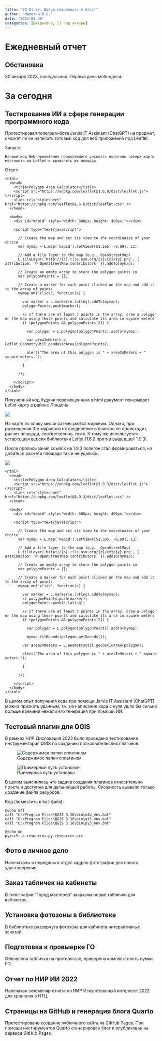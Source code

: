 ```yaml
---
title: "23-01-23: Добро пожаловать в блог!"
author: "Малютин О.С."
date: "2023-01-30"
categories: [ежедневно, 23 год январь]
---
```


# Ежедневный отчет
## Обстановка
30 января 2023, понедельник. Первый день мобнедели.

# За сегодня
## Тестирование ИИ в сфере генерации программного кода
Протестировал телеграм-бота Jarvis IT Assistant (ChatGPT) на предмет, сможет ли он написать готовый код для веб приложения под Leaflet.

Запрос:
```
Напиши код Web-приложения позволяющего рисовать полигоны поверх карты местности на Leflet и вычислять их площадь
```

Ответ:
```
<html>
  <head>
    <title>Polygon Area Calculator</title>
    <script src="https://unpkg.com/leaflet@1.6.0/dist/leaflet.js"></script>
    <link rel="stylesheet" href="https://unpkg.com/leaflet@1.6.0/dist/leaflet.css" />
  </head>

  <body>
    <div id="mapid" style="width: 600px; height: 400px;"></div>

    <script type="text/javascript">

      // Create the map and set its view to the coordinates of your choice
      var mymap = L.map('mapid').setView([51.505, -0.09], 13);

      // Add a tile layer to the map (e.g., OpenStreetMap)
      L.tileLayer('http://{s}.tile.osm.org/{z}/{x}/{y}.png', { attribution: '© OpenStreetMap contributors' }).addTo(mymap);

      // Create an empty array to store the polygon points in
      var polygonPoints = [];

      // Create a marker for each point clicked on the map and add it to the array of points
      mymap.on('click', function(e) {

        var marker = L.marker(e.latlng).addTo(mymap);
        polygonPoints.push(marker);

        // If there are at least 3 points in the array, draw a polygon on the map using those points and calculate its area in square meters
        if (polygonPoints && polygonPoints[2]) {

          var polygon = L.polygon(polygonPoints).addTo(mymap);

          var areaInMeters = Leflet.GeometryUtil.geodesicArea(polygonPoints);

          alert("The area of this polygon is " + areaInMeters + " square meters."); 

        }  

      });  

    </script>  
  </body>  
</html>
```

Полученный код будучи перемещенным в html документ показывает Leflet карту в районе Лондона.

![](map.jpg)

На карте по клику мыши размещаются маркеры. Однако, при размещении 3-х маркеров их соединение в полигон не происходит, расчет площади, соответсвенно, тоже. К тому же используется устаревшая версия библиотеки Leflet (1.6.0 против вышедшей 1.9.3).

После прописывания ссылок на 1.9.3 полигон стал формироваться, но добиться расчета площади так и не удалось.

![](map2.jpg)

```
<html>
  <head>
    <title>Polygon Area Calculator</title>
    <script src="https://unpkg.com/leaflet@1.9.3/dist/leaflet.js"></script>
    <link rel="stylesheet" href="https://unpkg.com/leaflet@1.9.3/dist/leaflet.css" />
  </head>

  <body>
    <div id="mapid" style="width: 600px; height: 400px;"></div>

    <script type="text/javascript">

      // Create the map and set its view to the coordinates of your choice
      var mymap = L.map('mapid').setView([51.505, -0.09], 13);

      // Add a tile layer to the map (e.g., OpenStreetMap)
      L.tileLayer('http://{s}.tile.osm.org/{z}/{x}/{y}.png', { attribution: '© OpenStreetMap contributors' }).addTo(mymap);

      // Create an empty array to store the polygon points in
      var polygonPoints = [];

      // Create a marker for each point clicked on the map and add it to the array of points
      mymap.on('click', function(e) {

        var marker = L.marker(e.latlng).addTo(mymap);
        // polygonPoints.push(marker);
        polygonPoints.push(e.latlng);

        // If there are at least 3 points in the array, draw a polygon on the map using those points and calculate its area in square meters
        if (polygonPoints && polygonPoints[2]) {

          var polygon = L.polygon(polygonPoints).addTo(mymap);

          mymap.fitBounds(polygon.getBounds());

        var areaInMeters = L.GeometryUtil.geodesicArea(polygon);

        alert("The area of this polygon is " + areaInMeters + " square meters."); 

        }  

      });  

    </script>  
  </body>  
</html>
```

В целом опыт получения кода при помощи Jarvis IT Assistant (ChatGPT) можно признать удачным, т.к. на написание кода с нуля ушло бы сильно больше времени нежели его генерация при помощи ИИ.

## Тестовый плагин для QGIS
В рамках НИР Дислокация 2023 было проведено тестирование инструментария QGIS по созданию пользовательских плагинов.

![Содержимое папки сплагином](plugin_content.jpeg)

![Примерный путь установки](plagin_path.jpeg)

В целом выяснилось что задача создания плагинов относительно проста и доступна для дальнейшей работы. Сложность вызвало только создание файла ресурсов.

Код (поместить в bat-файл):
```
@echo off
call "C:\Program Files\QGIS 3.16\bin\o4w_env.bat"
call "C:\Program Files\QGIS 3.16\bin\qt5_env.bat"
call "C:\Program Files\QGIS 3.16\bin\py3_env.bat"

@echo on
pyrcc5 -o resources.py resources.qrc
```

## Фото в личное дело
Напечатаны и переданы в отдел кадров фотографии для нового удостоверения.

## Заказ табличек на кабинеты
В типографии "Город мастеров" заказаны новые таблички для кабинетов.

## Установка фотозоны в библиотеке
В библиотеке развернута фотозона для кабинета интерактивных занятий.

## Подготовка к провыерке ГО
Обновлена табличка на противогазе, проверена комплектность сумки ГО.

## Отчет по НИР ИИ 2022
Напечатан экземпляр отчета по НИР Искусственный интеллект 2022 для хранения в НТЦ.

## Страницы на GitHub и генерация блога Quarto
Протестировано создание публичного сайта на GitHub Pages. При помощи инстнрументов Quarto сгенерирован блог и опубликован на сервисе GitHub Pages.